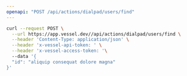 ```yaml
---
openapi: "POST /api/actions/dialpad/users/find"
---
```


<RequestExample>

```bash Request
curl --request POST \
  --url https://app.vessel.dev//api/actions/dialpad/users/find \
  --header 'Content-Type: application/json' \
  --header 'x-vessel-api-token: ' \
  --header 'x-vessel-access-token: '\ 
  --data '{
  "id": "aliquip consequat dolore magna"
}'
```

</RequestExample>


      